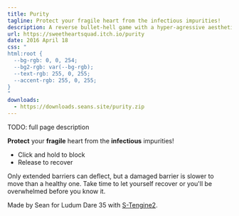 ```yaml
---
title: Purity
tagline: Protect your fragile heart from the infectious impurities!
description: A reverse bullet-hell game with a hyper-agressive aesthetic and a steep difficulty curve.
url: https://sweetheartsquad.itch.io/purity
date: 2016 April 18
css: "
html:root {
  --bg-rgb: 0, 0, 254;
  --bg2-rgb: var(--bg-rgb);
  --text-rgb: 255, 0, 255;
  --accent-rgb: 255, 0, 255;
}
"
downloads:
  - https://downloads.seans.site/purity.zip
---
```


TODO: full page description



**Protect** your **fragile** heart from the **infectious** impurities!

- Click and hold to block
- Release to recover

Only extended barriers can deflect, but a damaged barrier is slower to move than a healthy one. Take time to let yourself recover or you'll be overwhelmed before you know it.

Made by Sean for Ludum Dare 35 with [S-Tengine2](https://github.com/SweetheartSquad/S-Tengine2).
